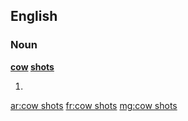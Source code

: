 ==English==

===Noun===
'''[[cow]] [[shot]]s'''

# {{plural of|cow shot}}

[[ar:cow shots]]
[[fr:cow shots]]
[[mg:cow shots]]